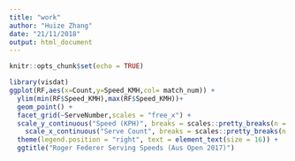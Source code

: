 ```yaml
---
title: "work"
author: "Huize Zhang"
date: "21/11/2018"
output: html_document
---
```


```r
knitr::opts_chunk$set(echo = TRUE)
```


```r
library(visdat)
ggplot(RF,aes(x=Count,y=Speed_KMH,col= match_num)) +
  ylim(min(RF$Speed_KMH),max(RF$Speed_KMH))+
  geom_point() +
  facet_grid(~ServeNumber,scales = "free_x") + 
  scale_y_continuous("Speed (KPH)", breaks = scales::pretty_breaks(n = 10)) +
	scale_x_continuous("Serve Count", breaks = scales::pretty_breaks(n = 10)) + 
  theme(legend.position = "right", text = element_text(size = 16)) + 
  ggtitle("Roger Federer Serving Speeds (Aus Open 2017)")
```

